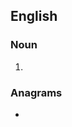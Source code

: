 ==English==

===Noun===
{{head|en|noun form}}

# {{plural of|en|austringer}}

===Anagrams===
* {{anagrams|en|a=aeginrrsstu|stranguries}}